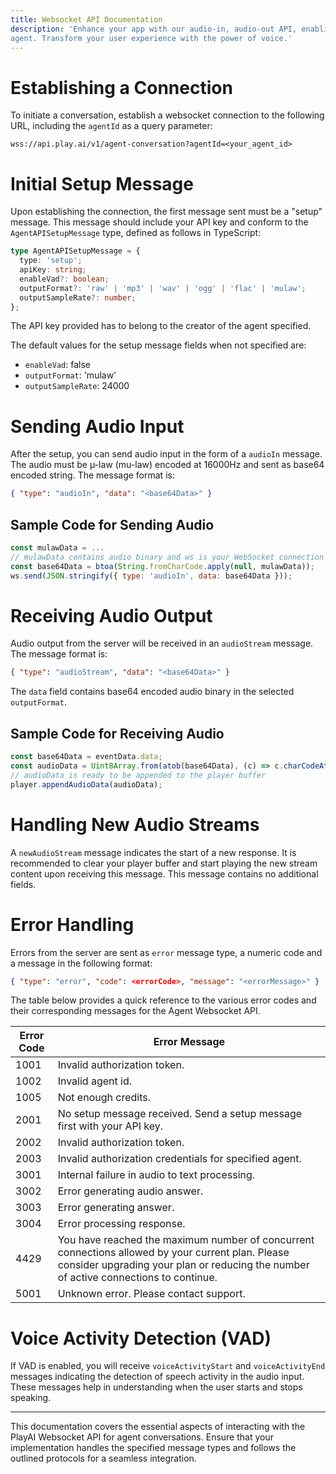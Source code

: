 ```yaml
---
title: Websocket API Documentation
description: 'Enhance your app with our audio-in, audio-out API, enabling seamless, natural conversations with your PlayAI
agent. Transform your user experience with the power of voice.'
---
```


# Establishing a Connection

To initiate a conversation, establish a websocket connection to the following URL, including the `agentId` as a query parameter:

```text
wss://api.play.ai/v1/agent-conversation?agentId=<your_agent_id>
```

# Initial Setup Message

Upon establishing the connection, the first message sent must be a "setup" message. This message should include your API key and conform to the `AgentAPISetupMessage` type, defined as follows in TypeScript:

```typescript
type AgentAPISetupMessage = {
  type: 'setup';
  apiKey: string;
  enableVad?: boolean;
  outputFormat?: 'raw' | 'mp3' | 'wav' | 'ogg' | 'flac' | 'mulaw';
  outputSampleRate?: number;
};
```

The API key provided has to belong to the creator of the agent specified.

The default values for the setup message fields when not specified are:

- `enableVad`: false
- `outputFormat`: 'mulaw'
- `outputSampleRate`: 24000

# Sending Audio Input

After the setup, you can send audio input in the form of a `audioIn` message. The audio must be µ-law (mu-law) encoded at 16000Hz and sent as base64 encoded string. The message format is:

```json
{ "type": "audioIn", "data": "<base64Data>" }
```

## Sample Code for Sending Audio

```javascript
const mulawData = ...
// mulawData contains audio binary and ws is your WebSocket connection
const base64Data = btoa(String.fromCharCode.apply(null, mulawData));
ws.send(JSON.stringify({ type: 'audioIn', data: base64Data }));
```

# Receiving Audio Output

Audio output from the server will be received in an `audioStream` message. The message format is:

```json
{ "type": "audioStream", "data": "<base64Data>" }
```

The `data` field contains base64 encoded audio binary in the selected `outputFormat`.

## Sample Code for Receiving Audio

```javascript
const base64Data = eventData.data;
const audioData = Uint8Array.from(atob(base64Data), (c) => c.charCodeAt(0));
// audioData is ready to be appended to the player buffer
player.appendAudioData(audioData);
```

# Handling New Audio Streams

A `newAudioStream` message indicates the start of a new response. It is recommended to clear your player buffer and start playing the new stream content upon receiving this message. This message contains no additional fields.

# Error Handling

Errors from the server are sent as `error` message type, a numeric code and a message in the following format:

```json
{ "type": "error", "code": <errorCode>, "message": "<errorMessage>" }
```

The table below provides a quick reference to the various error codes and their corresponding messages for the Agent Websocket API.

| Error Code | Error Message                                                                                                                                                                             |
| ---------- | ----------------------------------------------------------------------------------------------------------------------------------------------------------------------------------------- |
| 1001       | Invalid authorization token.                                                                                                                                                              |
| 1002       | Invalid agent id.                                                                                                                                                                         |
| 1005       | Not enough credits.                                                                                                                                                                       |
| 2001       | No setup message received. Send a setup message first with your API key.                                                                                                                  |
| 2002       | Invalid authorization token.                                                                                                                                                              |
| 2003       | Invalid authorization credentials for specified agent.                                                                                                                                    |
| 3001       | Internal failure in audio to text processing.                                                                                                                                             |
| 3002       | Error generating audio answer.                                                                                                                                                            |
| 3003       | Error generating answer.                                                                                                                                                                  |
| 3004       | Error processing response.                                                                                                                                                                |
| 4429       | You have reached the maximum number of concurrent connections allowed by your current plan. Please consider upgrading your plan or reducing the number of active connections to continue. |
| 5001       | Unknown error. Please contact support.                                                                                                                                                    |

# Voice Activity Detection (VAD)

If VAD is enabled, you will receive `voiceActivityStart` and `voiceActivityEnd` messages indicating the detection of speech activity in the audio input. These messages help in understanding when the user starts and stops speaking.

---

This documentation covers the essential aspects of interacting with the PlayAI Websocket API for agent conversations. Ensure that your implementation handles the specified message types and follows the outlined protocols for a seamless integration.
